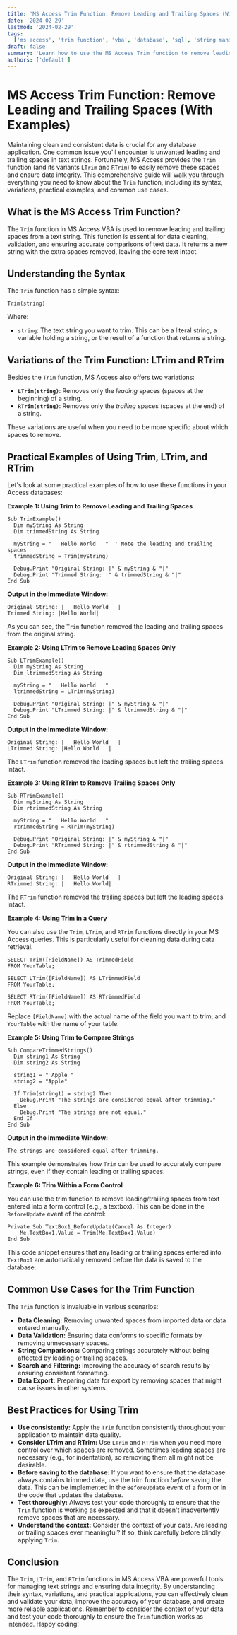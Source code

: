 ```yaml
---
title: 'MS Access Trim Function: Remove Leading and Trailing Spaces (With Examples)'
date: '2024-02-29'
lastmod: '2024-02-29'
tags:
  ['ms access', 'trim function', 'vba', 'database', 'sql', 'string manipulation', 'access tutorial']
draft: false
summary: 'Learn how to use the MS Access Trim function to remove leading and trailing spaces from text strings. This comprehensive guide covers Trim, LTrim, RTrim with detailed examples and practical applications for data cleaning and validation in your Access databases.'
authors: ['default']
---
```


# MS Access Trim Function: Remove Leading and Trailing Spaces (With Examples)

Maintaining clean and consistent data is crucial for any database application. One common issue you'll encounter is unwanted leading and trailing spaces in text strings. Fortunately, MS Access provides the `Trim` function (and its variants `LTrim` and `RTrim`) to easily remove these spaces and ensure data integrity. This comprehensive guide will walk you through everything you need to know about the `Trim` function, including its syntax, variations, practical examples, and common use cases.

## What is the MS Access Trim Function?

The `Trim` function in MS Access VBA is used to remove leading and trailing spaces from a text string. This function is essential for data cleaning, validation, and ensuring accurate comparisons of text data. It returns a new string with the extra spaces removed, leaving the core text intact.

## Understanding the Syntax

The `Trim` function has a simple syntax:

```plaintext
Trim(string)
```

Where:

- `string`: The text string you want to trim. This can be a literal string, a variable holding a string, or the result of a function that returns a string.

## Variations of the Trim Function: LTrim and RTrim

Besides the `Trim` function, MS Access also offers two variations:

- **`LTrim(string)`**: Removes only the _leading_ spaces (spaces at the beginning) of a string.
- **`RTrim(string)`**: Removes only the _trailing_ spaces (spaces at the end) of a string.

These variations are useful when you need to be more specific about which spaces to remove.

## Practical Examples of Using Trim, LTrim, and RTrim

Let's look at some practical examples of how to use these functions in your Access databases:

**Example 1: Using Trim to Remove Leading and Trailing Spaces**

```plaintext
Sub TrimExample()
  Dim myString As String
  Dim trimmedString As String

  myString = "   Hello World   "  ' Note the leading and trailing spaces
  trimmedString = Trim(myString)

  Debug.Print "Original String: |" & myString & "|"
  Debug.Print "Trimmed String: |" & trimmedString & "|"
End Sub
```

**Output in the Immediate Window:**

```
Original String: |   Hello World   |
Trimmed String: |Hello World|
```

As you can see, the `Trim` function removed the leading and trailing spaces from the original string.

**Example 2: Using LTrim to Remove Leading Spaces Only**

```plaintext
Sub LTrimExample()
  Dim myString As String
  Dim ltrimmedString As String

  myString = "   Hello World   "
  ltrimmedString = LTrim(myString)

  Debug.Print "Original String: |" & myString & "|"
  Debug.Print "LTrimmed String: |" & ltrimmedString & "|"
End Sub
```

**Output in the Immediate Window:**

```
Original String: |   Hello World   |
LTrimmed String: |Hello World   |
```

The `LTrim` function removed the leading spaces but left the trailing spaces intact.

**Example 3: Using RTrim to Remove Trailing Spaces Only**

```plaintext
Sub RTrimExample()
  Dim myString As String
  Dim rtrimmedString As String

  myString = "   Hello World   "
  rtrimmedString = RTrim(myString)

  Debug.Print "Original String: |" & myString & "|"
  Debug.Print "RTrimmed String: |" & rtrimmedString & "|"
End Sub
```

**Output in the Immediate Window:**

```
Original String: |   Hello World   |
RTrimmed String: |   Hello World|
```

The `RTrim` function removed the trailing spaces but left the leading spaces intact.

**Example 4: Using Trim in a Query**

You can also use the `Trim`, `LTrim`, and `RTrim` functions directly in your MS Access queries. This is particularly useful for cleaning data during data retrieval.

```plaintext
SELECT Trim([FieldName]) AS TrimmedField
FROM YourTable;

SELECT LTrim([FieldName]) AS LTrimmedField
FROM YourTable;

SELECT RTrim([FieldName]) AS RTrimmedField
FROM YourTable;
```

Replace `[FieldName]` with the actual name of the field you want to trim, and `YourTable` with the name of your table.

**Example 5: Using Trim to Compare Strings**

```plaintext
Sub CompareTrimmedStrings()
  Dim string1 As String
  Dim string2 As String

  string1 = " Apple "
  string2 = "Apple"

  If Trim(string1) = string2 Then
    Debug.Print "The strings are considered equal after trimming."
  Else
    Debug.Print "The strings are not equal."
  End If
End Sub
```

**Output in the Immediate Window:**

```
The strings are considered equal after trimming.
```

This example demonstrates how `Trim` can be used to accurately compare strings, even if they contain leading or trailing spaces.

**Example 6: Trim Within a Form Control**

You can use the trim function to remove leading/trailing spaces from text entered into a form control (e.g., a textbox). This can be done in the `BeforeUpdate` event of the control:

```plaintext
Private Sub TextBox1_BeforeUpdate(Cancel As Integer)
    Me.TextBox1.Value = Trim(Me.TextBox1.Value)
End Sub
```

This code snippet ensures that any leading or trailing spaces entered into `TextBox1` are automatically removed before the data is saved to the database.

## Common Use Cases for the Trim Function

The `Trim` function is invaluable in various scenarios:

- **Data Cleaning:** Removing unwanted spaces from imported data or data entered manually.
- **Data Validation:** Ensuring data conforms to specific formats by removing unnecessary spaces.
- **String Comparisons:** Comparing strings accurately without being affected by leading or trailing spaces.
- **Search and Filtering:** Improving the accuracy of search results by ensuring consistent formatting.
- **Data Export:** Preparing data for export by removing spaces that might cause issues in other systems.

## Best Practices for Using Trim

- **Use consistently:** Apply the `Trim` function consistently throughout your application to maintain data quality.
- **Consider LTrim and RTrim:** Use `LTrim` and `RTrim` when you need more control over which spaces are removed. Sometimes leading spaces are necessary (e.g., for indentation), so removing them all might not be desirable.
- **Before saving to the database:** If you want to ensure that the database always contains trimmed data, use the trim function _before_ saving the data. This can be implemented in the `BeforeUpdate` event of a form or in the code that updates the database.
- **Test thoroughly:** Always test your code thoroughly to ensure that the `Trim` function is working as expected and that it doesn't inadvertently remove spaces that are necessary.
- **Understand the context:** Consider the context of your data. Are leading or trailing spaces ever meaningful? If so, think carefully before blindly applying `Trim`.

## Conclusion

The `Trim`, `LTrim`, and `RTrim` functions in MS Access VBA are powerful tools for managing text strings and ensuring data integrity. By understanding their syntax, variations, and practical applications, you can effectively clean and validate your data, improve the accuracy of your database, and create more reliable applications. Remember to consider the context of your data and test your code thoroughly to ensure the `Trim` function works as intended. Happy coding!
